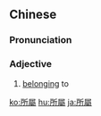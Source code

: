 {{also|所属}}
==Chinese==
{{zh-forms|s=所属}}

===Pronunciation===
{{zh-pron
|m=suǒshǔ
|c=so2 suk6
|h=pfs=só-su̍k
|mn=qz,tw,xm:só͘-sio̍k/zz:sé-sio̍k
|cat=a
}}

===Adjective===
{{zh-adj}}

# [[belong]]ing to

[[ko:所屬]]
[[hu:所屬]]
[[ja:所屬]]